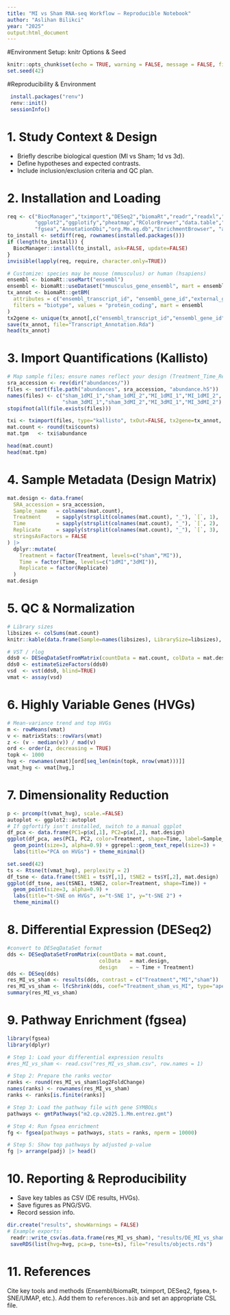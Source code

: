 ---
title: "MI vs Sham RNA-seq Workflow — Reproducible Notebook"
author: "Aslihan Bilikci"
year: "2025"
output:html_document
---

#Environment Setup: knitr Options & Seed

```{r setup, include=FALSE}
knitr::opts_chunk$set(echo = TRUE, warning = FALSE, message = FALSE, fig.align = "center")
set.seed(42)
```

#Reproducibility & Environment

```{r reproducibility}
 install.packages("renv")
 renv::init()
 sessionInfo()
```

# 1. Study Context & Design

- Briefly describe biological question (MI vs Sham; 1d vs 3d).
- Define hypotheses and expected contrasts.
- Include inclusion/exclusion criteria and QC plan.

# 2. Installation and Loading

```{r packages, message=TRUE}
req <- c("BiocManager","tximport","DESeq2","biomaRt","readr","readxl","dplyr","tibble",
         "ggplot2","ggplotify","pheatmap","RColorBrewer","data.table","umap","Rtsne",
         "fgsea","AnnotationDbi","org.Mm.eg.db","EnrichmentBrowser", "apeglm", "EnrichmentBrowser")
to_install <- setdiff(req, rownames(installed.packages()))
if (length(to_install)) {
  BiocManager::install(to_install, ask=FALSE, update=FALSE)
}
invisible(lapply(req, require, character.only=TRUE))
```

```{r biomaRt-annotation}
# Customize: species may be mouse (mmusculus) or human (hsapiens)
ensembl <- biomaRt::useMart("ensembl")
ensembl <- biomaRt::useDataset("mmusculus_gene_ensembl", mart = ensembl)
tx_annot <- biomaRt::getBM(
  attributes = c("ensembl_transcript_id", "ensembl_gene_id","external_gene_name","description"),
  filters = "biotype", values = "protein_coding", mart = ensembl
)
tx2gene <- unique(tx_annot[,c("ensembl_transcript_id","ensembl_gene_id")])
save(tx_annot, file="Transcript_Annotation.Rda")
head(tx_annot)
```

# 3. Import Quantifications (Kallisto)

```{r file-map}
# Map sample files; ensure names reflect your design (Treatment_Time_Rep)
sra_accession <- rev(dir("abundances/"))
files <- sort(file.path("abundances", sra_accession, "abundance.h5"))
names(files) <- c("sham_1dMI_1","sham_1dMI_2","MI_1dMI_1","MI_1dMI_2",
                  "sham_3dMI_1","sham_3dMI_2","MI_3dMI_1","MI_3dMI_2")
stopifnot(all(file.exists(files)))
```

```{r tximport}
txi <- tximport(files, type="kallisto", txOut=FALSE, tx2gene=tx_annot, ignoreTxVersion=TRUE)
mat.count <- round(txi$counts)
mat.tpm   <- txi$abundance

head(mat.count)
head(mat.tpm)
```

# 4. Sample Metadata (Design Matrix)

```{r design}
mat.design <- data.frame(
  SRA_accession = sra_accession,
  Sample_name   = colnames(mat.count),
  Treatment     = sapply(strsplit(colnames(mat.count), "_"), `[`, 1),
  Time          = sapply(strsplit(colnames(mat.count), "_"), `[`, 2),
  Replicate     = sapply(strsplit(colnames(mat.count), "_"), `[`, 3),
  stringsAsFactors = FALSE
) |>
  dplyr::mutate(
    Treatment = factor(Treatment, levels=c("sham","MI")),
    Time = factor(Time, levels=c("1dMI","3dMI")),
    Replicate = factor(Replicate)
  )
mat.design
```

# 5. QC & Normalization

```{r qc}
# Library sizes
libsizes <- colSums(mat.count)
knitr::kable(data.frame(Sample=names(libsizes), LibrarySize=libsizes), caption="Library sizes")

# VST / rlog
dds0 <- DESeqDataSetFromMatrix(countData = mat.count, colData = mat.design, design = ~ 1)
dds0 <- estimateSizeFactors(dds0)
vsd  <- vst(dds0, blind=TRUE)
vmat <- assay(vsd)
```

# 6. Highly Variable Genes (HVGs)

```{r hvg}
# Mean-variance trend and top HVGs
m <- rowMeans(vmat)
v <- matrixStats::rowVars(vmat)
z <- (v - median(v)) / mad(v)
ord <- order(z, decreasing = TRUE)
topk <- 1000
hvg <- rownames(vmat)[ord[seq_len(min(topk, nrow(vmat)))]]
vmat_hvg <- vmat[hvg,]
```

# 7. Dimensionality Reduction

```{r pca}
p <- prcomp(t(vmat_hvg), scale.=FALSE)
autoplot <- ggplot2::autoplot
# If ggfortify isn't installed, switch to a manual ggplot
df_pca <- data.frame(PC1=p$x[,1], PC2=p$x[,2], mat.design)
ggplot(df_pca, aes(PC1, PC2, color=Treatment, shape=Time, label=Sample_name)) +
  geom_point(size=3, alpha=0.9) + ggrepel::geom_text_repel(size=3) +
  labs(title="PCA on HVGs") + theme_minimal()
```

```{r tsne, warning=FALSE, message=FALSE}
set.seed(42)
ts <- Rtsne(t(vmat_hvg), perplexity = 2)
df_tsne <- data.frame(tSNE1 = ts$Y[,1], tSNE2 = ts$Y[,2], mat.design)
ggplot(df_tsne, aes(tSNE1, tSNE2, color=Treatment, shape=Time)) +
  geom_point(size=3, alpha=0.9) +
  labs(title="t-SNE on HVGs", x="t-SNE 1", y="t-SNE 2") +
  theme_minimal()
```

# 8. Differential Expression (DESeq2)

```{r deseq2}
#convert to DESeqDataSet format
dds <- DESeqDataSetFromMatrix(countData = mat.count,
                              colData   = mat.design,
                              design    = ~ Time + Treatment)
dds <- DESeq(dds)
res_MI_vs_sham <- results(dds, contrast = c("Treatment","MI","sham"))
res_MI_vs_sham <- lfcShrink(dds, coef="Treatment_sham_vs_MI", type="apeglm")
summary(res_MI_vs_sham)


```


# 9. Pathway Enrichment (fgsea)


```{r fgsea}
library(fgsea)
library(dplyr)

# Step 1: Load your differential expression results
#res_MI_vs_sham <- read.csv("res_MI_vs_sham.csv", row.names = 1)

# Step 2: Prepare the ranks vector
ranks <- round(res_MI_vs_sham$log2FoldChange)
names(ranks) <- rownames(res_MI_vs_sham)
ranks <- ranks[is.finite(ranks)]

# Step 3: Load the pathway file with gene SYMBOLs
pathways <- gmtPathways("m2.cp.v2025.1.Mm.entrez.gmt")

# Step 4: Run fgsea enrichment
fg <- fgsea(pathways = pathways, stats = ranks, nperm = 10000)

# Step 5: Show top pathways by adjusted p-value
fg |> arrange(padj) |> head()

```

# 10. Reporting & Reproducibility

- Save key tables as CSV (DE results, HVGs).
- Save figures as PNG/SVG.
- Record session info.

```{r export}
dir.create("results", showWarnings = FALSE)
# Example exports:
 readr::write_csv(as.data.frame(res_MI_vs_sham), "results/DE_MI_vs_sham.csv")
 saveRDS(list(hvg=hvg, pca=p, tsne=ts), file="results/objects.rds")
```

# 11. References

Cite key tools and methods (Ensembl/biomaRt, tximport, DESeq2, fgsea, t-SNE/UMAP, etc.). Add them to `references.bib` and set an appropriate CSL file.
